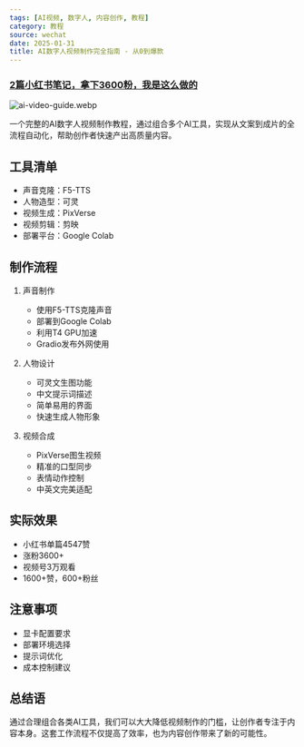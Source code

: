 ```yaml
---
tags: [AI视频, 数字人, 内容创作, 教程]
category: 教程
source: wechat
date: 2025-01-31
title: AI数字人视频制作完全指南 - 从0到爆款
---
```


### [2篇小红书笔记，拿下3600粉，我是这么做的](https://mp.weixin.qq.com/s/KQ7mMiX1qcTfkiWpNXNVKQ)

![ai-video-guide.webp](https://img.mengpeng.tech/i/2025/02/07/67a5eb620b821.webp)

一个完整的AI数字人视频制作教程，通过组合多个AI工具，实现从文案到成片的全流程自动化，帮助创作者快速产出高质量内容。

## 工具清单

- 声音克隆：F5-TTS
- 人物造型：可灵
- 视频生成：PixVerse
- 视频剪辑：剪映
- 部署平台：Google Colab

## 制作流程

1. 声音制作
   - 使用F5-TTS克隆声音
   - 部署到Google Colab
   - 利用T4 GPU加速
   - Gradio发布外网使用

2. 人物设计
   - 可灵文生图功能
   - 中文提示词描述
   - 简单易用的界面
   - 快速生成人物形象

3. 视频合成
   - PixVerse图生视频
   - 精准的口型同步
   - 表情动作控制
   - 中英文完美适配

## 实际效果

- 小红书单篇4547赞
- 涨粉3600+
- 视频号3万观看
- 1600+赞，600+粉丝

## 注意事项

- 显卡配置要求
- 部署环境选择
- 提示词优化
- 成本控制建议

## 总结语

通过合理组合各类AI工具，我们可以大大降低视频制作的门槛，让创作者专注于内容本身。这套工作流程不仅提高了效率，也为内容创作带来了新的可能性。 